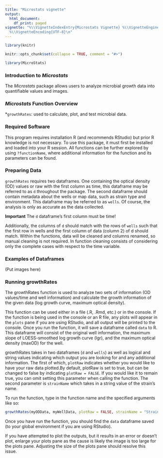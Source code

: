 ```yaml
---
title: "Microstats vignette"
output:
  html_document:
    df_print: paged
vignette: "%\\VignetteIndexEntry{Microstats Vignette} %\\VignetteEngine{knitr::rmarkdown}
  %\\VignetteEncoding{UTF-8}\n"
---
```


```r
library(knitr)
```

```r
knitr::opts_chunk$set(collapse = TRUE, comment = "#>")
```

```r
library(MicroStats)
```

### Introduction to <i>Microstats</i>

The <i>Microstats</i> package allows users to analyze microbial growth data into quantifiable values and images.


### <i>Microstats</i> Function Overview
*`growthRates`: used to calculate, plot, and test microbial data.


### Required Software
This program requires installation R (and recommends RStudio) but prior R knowledge is not necessary. To use this package, it must first be installed and loaded into your R session. All functions can be further explored by using `?functionName`, where additional information for the function and its parameters can be found.


### Preparing Data
`growthRates` requires two dataframes. One containing the optical density (OD) values or raw with the first column as time, this dataframe may be referred to as `d` throughout the package. The second dataframe should contain metadata about the wells or map data, such as strain type and environment. This dataframe may be referred to as `wells`. Of course, the analysis is only as accurate as the data collected. 

<b>Important</b> The `d` dataframe's first column must be time!

Additionally, the columns of `d` should match with the rows of `wells` such that the first row in wells and the first column of data (column 2) of d should match. Within the functions, data will be cleaned and columns renamed, so manual cleaning is not required. In function cleaning consists of considering only the complete cases with respect to the time variable.

### Examples of Dataframes
(Put images here)


### Running growthRates
The growthRates function is used to analyze two sets of information (OD values/time and well information) and calculate the growth information of the given data (log growth curve, maximum optical density). 

This function can be used either in a file (.R, .Rmd, etc.) or in the console. If the function is being used in the console or an R file, any plots will appear in the `plots` pane if you are using RStudio, and all output will be printed to the console. Once you run the function, it will save a dataframe called `data` to R. This dataframe will consist of the original well information, the maximum slope of LOESS-smoothed log growth curve (lgr), and the maximum optical density (maxOD) for the well.

growthRates takes in two dataframes (`d` and `wells`) as well as logical and string values indicating which output you are looking for and any additional information. The first of which, `plotRaw` indicates whether you would like to have your raw data plotted.By default, plotRaw is set to true, but can be changed to false by indicating `plotRaw = FALSE`. If you would like it to remain true, you can omit setting this parameter when calling the function. The second parameter is `strainName` which takes in a string value of the strain's name.

To run the function, type in the function name and the specified arguments like so:
```r
growthRates(myODData, myWellData, plotRaw = FALSE, strainName = "Strain's name")
```
Once you have run the function, you should find the `data` dataframe saved (to your global environment if you are using RStudio).

If you have attempted to plot the outputs, but it results in an error or doesn't plot, enlarge your plots pane as the cause is likely the image is too large for the plots pane. Adjusting the size of the plots pane should resolve this issue.



